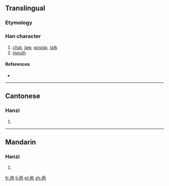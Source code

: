 {{also|咼}}
==Translingual==

===Etymology===
{{Han simp|咼}}

===Han character===
{{Han char|rn=30|rad=口|as=04|sn=7|four=|canj=口人月 (ROB), XX口人月 (XXROB)}}

# [[chat]], [[jaw]], [[gossip]], [[talk]]
# [[mouth]]

====References====
* {{Han ref|kx=0181.191|hdz=10589.040|uh=5459|ud=21593}}

----

==Cantonese==

===Hanzi===
{{yue-hanzi|jyut=|y=gwa3|tra=咼}}

# {{defn|lang=yue|sort=口04}}

----

==Mandarin==

===Hanzi===
{{cmn-hanzi|tra=咼|pin=[[guō]] ([[guo1]]), [[kuāi]] ([[kuai1]]), [[wāi]] ([[wai1]])|wg=kuo<sup>1</sup>, k'uai<sup>1</sup>, wai<sup>1</sup>}}

# {{defn|lang=cmn|sort=口04}}

[[fr:呙]]
[[li:呙]]
[[pl:呙]]
[[zh:呙]]